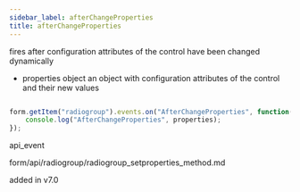 ```yaml
---
sidebar_label: afterChangeProperties
title: afterChangeProperties
---
```



          


<Short>
 fires after configuration attributes of the control have been changed dynamically



</Short>



- properties     object      an object with configuration attributes of the control and their new values

~~~js

form.getItem("radiogroup").events.on("AfterChangeProperties", function(properties) {
    console.log("AfterChangeProperties", properties);
});


~~~
 api_event

<Descr>



</Descr>


 form/api/radiogroup/radiogroup_setproperties_method.md

 added in v7.0


